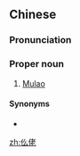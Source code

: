 ==Chinese==
{{zh-forms}}

===Pronunciation===
{{zh-pron
|m=Mùlǎo
|c=muk6 lou5
|mn=xm,zz:Mō͘-ló/qz:Mō͘-nó͘
|cat=pn
}}

===Proper noun===
{{zh-proper noun}}

# [[Mulao]] {{gloss|an ethnic group of southern China}}

====Synonyms====
* {{zh-l|仫佬族}}

[[zh:仫佬]]
